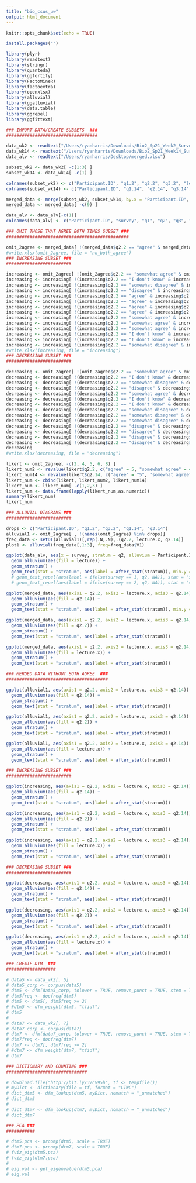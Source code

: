 ```yaml
---
title: "bio_csus_uw"
output: html_document
---
```


```r
knitr::opts_chunk$set(echo = TRUE)
```

```r
install.packages("")
```

```r
library(plyr)
library(readtext)
library(stringr)
library(quanteda)
library(ggfortify)
library(FactoMineR)
library(factoextra)
library(openxlsx)
library(alluvial)
library(ggalluvial)
library(data.table)
library(ggrepel)
library(ggfittext)
```

```r
### IMPORT DATA/CREATE SUBSETS  ###
###################################

data_wk2 <- readtext("/Users/ryanharris/Downloads/Bio2_Sp21_Week2_Survey_JM_RH.xlsx")
data_wk14 <- readtext("/Users/ryanharris/Downloads/Bio2_Sp21_Week14_Survey_JM_RH.xlsx")
data_alv <- readtext("/Users/ryanharris/Desktop/merged.xlsx")

subset_wk2 <- data_wk2[ -c(1:3) ]
subset_wk14 <- data_wk14[ -c(1) ]

colnames(subset_wk2) <- c("Participant.ID", "q1.2", "q2.2", "q3.2", "lecture")
colnames(subset_wk14) <- c("Participant.ID", "q1.14", "q2.14", "q3.14", "lecture")

merged_data <- merge(subset_wk2, subset_wk14, by.x = "Participant.ID", by.y = "Participant.ID")
merged_data <- merged_data[ -c(9) ]

data_alv <- data_alv[-c(1)]
colnames(data_alv) <- c("Participant.ID", "survey", "q1", "q2", "q3", "lecture")
```

```r
### OMIT THOSE THAT AGREE BOTH TIMES SUBSET ###
###############################################

omit_2agree <- merged_data[ !(merged_data$q2.2 == "agree" & merged_data$q2.14 == "agree"), ]
#write.xlsx(omit_2agree, file = "no_both_agree")
### INCREASING SUBSET ###
#########################

increasing <- omit_2agree[ !(omit_2agree$q2.2 == "somewhat agree" & omit_2agree$q2.14 == "somewhat agree"), ]
increasing <- increasing[ !(increasing$q2.2 == "I don't know" & increasing$q2.14 == "I don't know"), ]
increasing <- increasing[ !(increasing$q2.2 == "somewhat disagree" & increasing$q2.14 == "somewhat disagree"), ]
increasing <- increasing[ !(increasing$q2.2 == "disagree" & increasing$q2.14 == "disagree"), ]
increasing <- increasing[ !(increasing$q2.2 == "agree" & increasing$q2.14 == "somewhat agree"), ]
increasing <- increasing[ !(increasing$q2.2 == "agree" & increasing$q2.14 == "I don't know"), ]
increasing <- increasing[ !(increasing$q2.2 == "agree" & increasing$q2.14 == "somewhat disagree"), ]
increasing <- increasing[ !(increasing$q2.2 == "agree" & increasing$q2.14 == "disagree"), ]
increasing <- increasing[ !(increasing$q2.2 == "somewhat agree" & increasing$q2.14 == "I don't know"), ]
increasing <- increasing[ !(increasing$q2.2 == "somewhat agree" & increasing$q2.14 == "somewhat disagree"), ]
increasing <- increasing[ !(increasing$q2.2 == "somewhat agree" & increasing$q2.14 == "disagree"), ]
increasing <- increasing[ !(increasing$q2.2 == "I don't know" & increasing$q2.14 == "somewhat disagree"), ]
increasing <- increasing[ !(increasing$q2.2 == "I don't know" & increasing$q2.14 == "disagree"), ]
increasing <- increasing[ !(increasing$q2.2 == "somewhat disagree" & increasing$q2.14 == "disagree"), ]
#write.xlsx(increasing, file = "increasing")
### DECREASING SUBSET ###
#########################

decreasing <- omit_2agree[ !(omit_2agree$q2.2 == "somewhat agree" & omit_2agree$q2.14 == "somewhat agree"), ]
decreasing <- decreasing[ !(decreasing$q2.2 == "I don't know" & decreasing$q2.14 == "I don't know"), ]
decreasing <- decreasing[ !(decreasing$q2.2 == "somewhat disagree" & decreasing$q2.14 == "somewhat disagree"), ]
decreasing <- decreasing[ !(decreasing$q2.2 == "disagree" & decreasing$q2.14 == "disagree"), ]
decreasing <- decreasing[ !(decreasing$q2.2 == "somewhat agree" & decreasing$q2.14 == "agree"), ]
decreasing <- decreasing[ !(decreasing$q2.2 == "I don't know" & decreasing$q2.14 == "somewhat agree"), ]
decreasing <- decreasing[ !(decreasing$q2.2 == "I don't know" & decreasing$q2.14 == "agree"), ]
decreasing <- decreasing[ !(decreasing$q2.2 == "somewhat disagree" & decreasing$q2.14 == "I don't know"), ]
decreasing <- decreasing[ !(decreasing$q2.2 == "somewhat disagree" & decreasing$q2.14 == "somewhat agree"), ]
decreasing <- decreasing[ !(decreasing$q2.2 == "somewhat disagree" & decreasing$q2.14 == "agree"), ]
decreasing <- decreasing[ !(decreasing$q2.2 == "disagree" & decreasing$q2.14 == "somewhat disagree"), ]
decreasing <- decreasing[ !(decreasing$q2.2 == "disagree" & decreasing$q2.14 == "I don't know"), ]
decreasing <- decreasing[ !(decreasing$q2.2 == "disagree" & decreasing$q2.14 == "somewhat agree"), ]
decreasing <- decreasing[ !(decreasing$q2.2 == "disagree" & decreasing$q2.14 == "agree"), ]
decreasing
#write.xlsx(decreasing, file = "decreasing")
```

```r
likert <- omit_2agree[ -c(2, 4, 5, 6, 8) ]
likert_num2 <- revalue(likert$q2.2, c("agree" = 5, "somewhat agree" = 4, "I don't know" = 3, "somewhat disagree" = 2, "disagree" = 1))
likert_num14 <- revalue(likert$q2.14, c("agree" = "5", "somewhat agree" = "4", "I don't know" = "3", "somewhat disagree" = "2", "disagree" = "1"))
likert_num <- cbind(likert, likert_num2, likert_num14)
likert_num <- likert_num[ -c(1,2,3) ]
likert_num <- data.frame(lapply(likert_num,as.numeric))
summary(likert_num)
likert_num
```

```r
### ALLUVIAL DIAGRAMS ###
#########################

drops <- c("Participant.ID", "q1.2", "q3.2", "q1.14", "q3.14")
alluvial1 <- omit_2agree[ , !(names(omit_2agree) %in% drops)]
freq_data <- setDT(alluvial1)[,rep(.N,.N),.(q2.2, lecture.x, q2.14)]
plot1 <- alluvial(freq_data[,1:3], freq=freq_data$V1)
```
```r
ggplot(data_alv, aes(x = survey, stratum = q2, alluvium = Participant.ID)) +
  geom_alluvium(aes(fill = lecture)) +
  geom_stratum() +
  geom_text(stat = "stratum", aes(label = after_stat(stratum)), min.y = 4) 
  # geom_text_repel(aes(label = ifelse(survey == 1, q2, NA)), stat = "stratum", size = 3, direction = "y",   nudge_x = -.5) +
  # geom_text_repel(aes(label = ifelse(survey == 2, q2, NA)), stat = "stratum", size = 3, direction = "y",   nudge_x = -.5)

ggplot(merged_data, aes(axis1 = q2.2, axis2 = lecture.x, axis3 = q2.14)) +
  geom_alluvium(aes(fill = q2.14)) +
  geom_stratum() +
  geom_text(stat = "stratum", aes(label = after_stat(stratum)), min.y = 4)

ggplot(merged_data, aes(axis1 = q2.2, axis2 = lecture.x, axis3 = q2.14)) +
  geom_alluvium(aes(fill = q2.2)) +
  geom_stratum() +
  geom_text(stat = "stratum", aes(label = after_stat(stratum)))

ggplot(merged_data, aes(axis1 = q2.2, axis2 = lecture.x, axis3 = q2.14)) +
  geom_alluvium(aes(fill = lecture.x)) +
  geom_stratum() +
  geom_text(stat = "stratum", aes(label = after_stat(stratum)))
```


```r
### MERGED DATA WITHOUT BOTH AGREE  ###
#######################################

ggplot(alluvial1, aes(axis1 = q2.2, axis2 = lecture.x, axis3 = q2.14)) +
  geom_alluvium(aes(fill = q2.14)) +
  geom_stratum() +
  geom_text(stat = "stratum", aes(label = after_stat(stratum)))

ggplot(alluvial1, aes(axis1 = q2.2, axis2 = lecture.x, axis3 = q2.14)) +
  geom_alluvium(aes(fill = q2.2)) +
  geom_stratum() +
  geom_text(stat = "stratum", aes(label = after_stat(stratum)))

ggplot(alluvial1, aes(axis1 = q2.2, axis2 = lecture.x, axis3 = q2.14)) +
  geom_alluvium(aes(fill = lecture.x)) +
  geom_stratum() +
  geom_text(stat = "stratum", aes(label = after_stat(stratum)))
```

```r
### INCREASING SUBSET ###
#########################

ggplot(increasing, aes(axis1 = q2.2, axis2 = lecture.x, axis3 = q2.14)) +
  geom_alluvium(aes(fill = q2.14)) +
  geom_stratum() +
  geom_text(stat = "stratum", aes(label = after_stat(stratum)))

ggplot(increasing, aes(axis1 = q2.2, axis2 = lecture.x, axis3 = q2.14)) +
  geom_alluvium(aes(fill = q2.2)) +
  geom_stratum() +
  geom_text(stat = "stratum", aes(label = after_stat(stratum)))

ggplot(increasing, aes(axis1 = q2.2, axis2 = lecture.x, axis3 = q2.14)) +
  geom_alluvium(aes(fill = lecture.x)) +
  geom_stratum() +
  geom_text(stat = "stratum", aes(label = after_stat(stratum)))
```

```r
### DECREASING SUBSET ###
#########################

ggplot(decreasing, aes(axis1 = q2.2, axis2 = lecture.x, axis3 = q2.14)) +
  geom_alluvium(aes(fill = q2.14)) +
  geom_stratum() +
  geom_text(stat = "stratum", aes(label = after_stat(stratum)))

ggplot(decreasing, aes(axis1 = q2.2, axis2 = lecture.x, axis3 = q2.14)) +
  geom_alluvium(aes(fill = q2.2)) +
  geom_stratum() +
  geom_text(stat = "stratum", aes(label = after_stat(stratum)))

ggplot(decreasing, aes(axis1 = q2.2, axis2 = lecture.x, axis3 = q2.14)) +
  geom_alluvium(aes(fill = lecture.x)) +
  geom_stratum() +
  geom_text(stat = "stratum", aes(label = after_stat(stratum)))
```

```r
### CREATE DTM  ###
###################

# data5 <- data_wk2[, 5]
# data5_corp <- corpus(data5)
# dtm5 <- dfm(data5_corp, tolower = TRUE, remove_punct = TRUE, stem = TRUE, remove = stopwords("english"))
# dtm5freq <- docfreq(dtm5)
# dtm5 <- dtm5[, dtm5freq >= 2]
# #dtm5 <- dfm_weight(dtm5, "tfidf")
# dtm5
# 
# data7 <- data_wk2[, 7]
# data7_corp <- corpus(data7)
# dtm7 <- dfm(data7_corp, tolower = TRUE, remove_punct = TRUE, stem = TRUE, remove = stopwords("english"))
# dtm7freq <- docfreq(dtm7)
# dtm7 <- dtm7[, dtm7freq >= 2]
# #dtm7 <- dfm_weight(dtm7, "tfidf")
# dtm7
```

```r
### DICTIONARY AND COUNTING ###
###############################

# download.file("http://bit.ly/37cV95h", tf <- tempfile())
# myDict <- dictionary(file = tf, format = "LIWC")
# dict_dtm5 <- dfm_lookup(dtm5, myDict, nomatch = "_unmatched")
# dict_dtm5
# 
# dict_dtm7 <- dfm_lookup(dtm7, myDict, nomatch = "_unmatched")
# dict_dtm7
```

```r
### PCA ###
###########

# dtm5.pca <- prcomp(dtm5, scale = TRUE)
# dtm7.pca <- prcomp(dtm7, scale = TRUE)
# fviz_eig(dtm5.pca)
# fviz_eig(dtm7.pca)
# 
# eig.val <- get_eigenvalue(dtm5.pca)
# eig.val
```

```r

```
